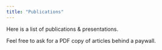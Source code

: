 ```yaml
---
title: "Publications"
---
```


Here is a list of publications & presentations.

Feel free to ask for a PDF copy of articles behind a paywall.

